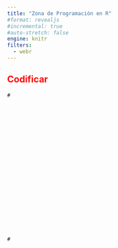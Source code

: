 ```yaml
---
title: "Zona de Programación en R"
#format: revealjs
#incremental: true
#auto-stretch: false
engine: knitr
filters:
  - webr
---
```


## [Codificar]{style="color:red"}

```webr
#























#
```
